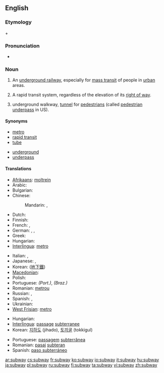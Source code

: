 ==English==
{{wikipedia}}

===Etymology===
{{term|sub-||lang=en|under}} + {{term|way|lang=en}}

===Pronunciation===
* {{audio|en-us-subway.ogg|Audio (US)}}

===Noun===
{{en-noun}}

# {{context|North America}} An [[underground railway]], especially for [[mass transit]] of people in [[urban]] areas.
# {{US}} A rapid transit system, regardless of the elevation of its [[right of way]].
# {{British}} underground walkway, [[tunnel]] for [[pedestrian]]s (called [[pedestrian underpass]] in US).

====Synonyms====
{{top2}}
* [[metro]]
* [[rapid transit]]
* [[tube]]
{{mid2}}
* [[underground]]
* [[underpass]]
{{bottom2}}

====Translations====
{{trans-top|underground railway}}
* [[Afrikaans]]: [[moltrein]]
* Arabic: {{t|ar|مترو|m|tr=mitru, metro|sc=Arab}}
* Bulgarian: {{t|bg|метро|n|tr=metró|sc=Cyrl}}
* Chinese:
*: Mandarin: {{t|zh|地鐵|sc=Hani}},  {{t|zh|地铁|tr=dìtiě|sc=Hani}}
* Dutch: {{t+|nl|metro|m}}
* Finnish: {{t+|fi|metro}}
* French: {{t+|fr|métro|m}}, {{t+|fr|métropolitain|m}}
* German: {{t+|de|U-Bahn|f}},  {{t|de|Metro|f}},  {{t|de|Untergrundbahn|f}}
* Greek: {{t+|el|μετρό|tr=metró|sc=Grek}}
* Hungarian: {{t+|hu|metró}}
* [[Interlingua]]: [[metro]]
{{trans-mid}}
* Italian: {{t|it|metrò|m|f}},  {{t|it|metropolitana|f}}
* Japanese: {{t|ja|地下鉄|tr=ちかてつ, chikatetsu|sc=Jpan}},  {{t|ja|メトロ|tr=metoro|sc=Jpan}}
* Korean: {{t|ko|지하철|tr=jihacheol|sc=Kore}} ([[地下鐵]])
* [[Macedonian]]: {{t-|mk|метро|n|tr=metró|sc=Cyrl|xs=Macedonian}}
* Polish: {{t+|pl|metro|n}}
* Portuguese: {{t|es|metro|m}} ''(Port.)'', {{t|es|metrô|m}} ''(Braz.)''
* Romanian: [[metrou]] {{n}}
* Russian: {{qualifier|indeclinable}} {{t+|ru|метро|n|tr=metró|sc=Cyrl}}, {{t+|ru|метрополитен|m|tr=metropolitén|sc=Cyrl}}
* Spanish: {{t|es|metro|m}}, {{t|es|subte|m}} {{italbrac|Argentina}}
* Ukrainian: {{t|uk|метро|n|tr=metró|sc=Cyrl}}
* [[West Frisian]]: [[metro]]
{{trans-bottom}}

{{trans-top|underground walkway}}
* Hungarian: {{t+|hu|aluljáró}}
* [[Interlingua]]: [[passage]] [[subterranee]]
* Korean: [[지하도]] (jihado), [[토끼굴]] (tokkigul)
{{trans-mid}}
* Portuguese: [[passagem]] [[subterrânea]] {{f}}
* Romanian: [[pasaj]] [[subteran]] {{n}}
* Spanish: [[paso subterráneo]] {{m}}
{{trans-bottom}}

[[ar:subway]]
[[cs:subway]]
[[fr:subway]]
[[ko:subway]]
[[io:subway]]
[[it:subway]]
[[hu:subway]]
[[ja:subway]]
[[pl:subway]]
[[ru:subway]]
[[fi:subway]]
[[ta:subway]]
[[vi:subway]]
[[zh:subway]]
